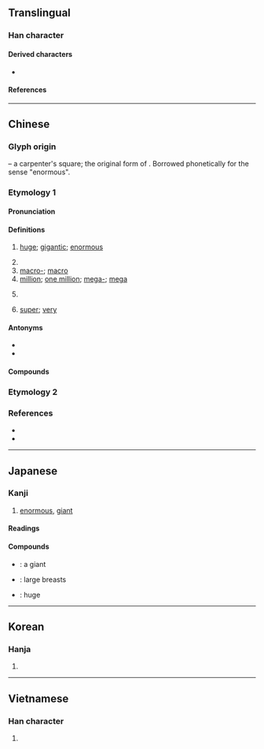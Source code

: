 {{also|鉅|臣|囙}}
{{character info}}

==Translingual==

===Han character===
{{Han char|rn=48|rad=工|as=02|asm++=01|sn=5|snm++=4|four=71717|canj=SS|ids=⿷匚コ}}

====Derived characters====
* {{l|mul|[[佢]], [[𠰠]], [[姖]], [[岠]], [[弡]], [[怇]], [[拒]], [[洰]], [[昛]], [[柜]], [[炬]], [[𭸾]], [[𨒑]], [[歫]], [[矩]], [[秬]], [[粔]], [[䋌]], [[耟]], [[蚷]], [[詎]]([[讵]]), [[𧲽]], [[𧺹]], [[距]], [[䣰]], [[鉅]]([[钜]]), [[壾]], [[駏]], [[鮔]], [[𪀏]], [[䶙]], [[䢹]], [[𩿝]], [[巪]], [[乬]], [[螶]], [[奆]], [[苣]], [[𥬙]], [[𨳽]]}}

====References====
{{Han ref|kx=0325.120|dkj=08722|dj=0628.020|hdz=10082.010|uh=5DE8}}

----

==Chinese==
{{zh-forms|alt=㠪,𠫕,𢀑-ancient form,𢀓}}

===Glyph origin===
{{Han etym}}
{{liushu|p}} – a carpenter's square; the original form of {{och-l|矩}}. Borrowed phonetically for the sense "enormous".

===Etymology 1===

====Pronunciation====
{{zh-pron
|m=jù
|c=geoi6
|h=pfs=kî
|md=gé̤ṳ
|mn=xm,tp:kū/qz:kǐr/zz,kh:kī/qz:kîr/jj:kí
|mn_note=Quanzhou: kǐr - literary; kîr - vernacular
|mn-t=ge6
|w=
|mc=y
|oc=y
|ma=
|cat=a,pn
}}

====Definitions====
{{zh-hanzi}}

# {{zh-alt-lb|*鉅}} [[huge]]; [[gigantic]]; [[enormous]]
# {{surname|zh}}
# [[macro-]]; [[macro]]
# [[million]]; [[one million]]; [[mega-]]; [[mega]]
# {{zh-short|巨港|Palembang}}
#: {{rfquote-sense|zh}}
# {{lb|zh|neologism}} [[super]]; [[very]]

====Antonyms====
* {{zh-l|小}}
* {{zh-l|微}}

====Compounds====
{{zh-der|一代巨擘|三巨頭|天王巨星|巨人|巨人族|巨人症|巨作|巨公|巨勛|巨匠|巨商|巨型|巨壑|巨大|巨大無比|巨子|巨室|巨富|巨川|巨幅|巨擘|巨星|巨棒|巨棒外交|巨款|巨毋霸|巨流|巨浪|巨海|巨浸|巨港|巨無霸|巨然|巨爵座|巨猾|巨猿|巨盜|巨眼|巨石|巨石文化|巨碩|巨禍|巨萬|巨細|巨脾症|巨著|巨蛇座|巨蛋|巨蜥|巨蟹座|巨蠹|巨觥|巨變|巨資|巨闕|巨響|巨頭|巨額|楊巨源|泥足巨人|深奸巨猾|狂濤巨浪|看文巨眼|老奸巨猾|艱巨|超巨星|郭巨|鴻篇巨制|鴻篇巨帙|巨龍|巨鹿}}

===Etymology 2===
{{zh-see|颶|ss}}

===References===
* {{R:yue:Hanzi}}
* {{R:twedu|A01149}}

----

==Japanese==

===Kanji===
{{ja-kanji|grade=c|rs=工02}}

# [[enormous]], [[giant]]

====Readings====
{{ja-readings
|goon=ご
|kanon=きょ
|kanyoon=こ
|kun=おお-き.い
|nanori=おお, か, なお
}}

====Compounds====
{{der-top|Compounds}}
* {{ja-r|巨%人|きょ%じん}}: a giant
* {{ja-r|巨%乳|きょ%にゅう}}: large breasts
* {{ja-r|巨%大|きょ%だい}}: huge
{{der-bottom}}

----

==Korean==

===Hanja===
{{ko-hanja|거}}

# {{rfdef|ko|sort=工02}}

----

==Vietnamese==

===Han character===
{{vi-readings|readings=cự,cựa|rs=工02}}

# {{rfdef|vi|sort=工02}}